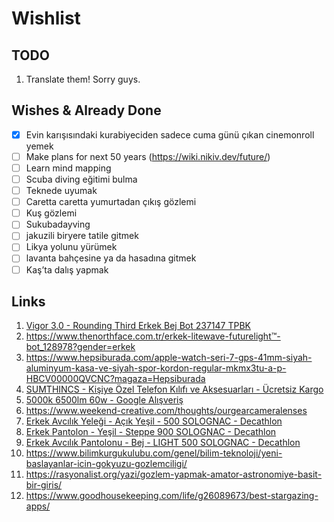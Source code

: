 # Wishlist

## TODO

1. Translate them! Sorry guys.

## Wishes & Already Done

- [x] Evin karışısındaki kurabiyeciden sadece cuma günü çıkan cinemonroll yemek
- [ ] Make plans for next 50 years (https://wiki.nikiv.dev/future/)
- [ ] Learn mind mapping
- [ ] Scuba diving eğitimi bulma
- [ ] Teknede uyumak
- [ ] Caretta caretta yumurtadan çıkış gözlemi
- [ ] Kuş gözlemi
- [ ] Sukubadayving
- [ ] jakuzili biryere tatile gitmek
- [ ] Likya yolunu yürümek
- [ ] lavanta bahçesine ya da hasadına gitmek
- [ ] Kaş’ta dalış yapmak

## Links

1. [Vigor 3.0 - Rounding Third Erkek Bej Bot 237147 TPBK](https://www.skechers.com.tr/p-vigor-3-0-rounding-third-erkek-bej-bot-237147-tpbk)
2. https://www.thenorthface.com.tr/erkek-litewave-futurelight™-bot_128978?gender=erkek
3. https://www.hepsiburada.com/apple-watch-seri-7-gps-41mm-siyah-aluminyum-kasa-ve-siyah-spor-kordon-regular-mkmx3tu-a-p-HBCV00000QVCNC?magaza=Hepsiburada
4. [SUMTHINCS - Kişiye Özel Telefon Kılıfı ve Aksesuarları - Ücretsiz Kargo](https://sumthincs.com/)
5. [5000k 6500lm 60w - Google Alışveriş](https://www.google.com/search?q=5000k+6500lm+60w&sa=X&rlz=1CDGOYI_enTR933TR935&hl=tr&biw=390&bih=669&tbm=shop&sxsrf=ALeKk03byFdUwwZiEIOaM_7Y5T6AED8EXA%3A1622031093952&ei=9TquYJCaOfDJrgTF-4OIDw&oq=5000k+6500lm+60w&gs_lcp=Cg5tb2JpbGUtc2gtc2VycBADOgQIIxAnOgUIABDNAjoECB4QClCXtgFYid8BYNfhAWgAcAB4AIAB2wGIAfQQkgEFMC45LjOYAQCgAQGqARJtb2JpbGUtc2gtd2l6LXNlcnDAAQE&sclient=mobile-sh-serp)
6. https://www.weekend-creative.com/thoughts/ourgearcameralenses
7. [ Erkek Avcılık Yeleği - Açık Yeşil - 500 SOLOGNAC - Decathlon](https://www.decathlon.com.tr/500-yelek-id_8550820.html)
8. [ Erkek Pantolon - Yeşil - Steppe 900 SOLOGNAC - Decathlon](https://www.decathlon.com.tr/steppe900-pantolon-id_8602527.html)
9. [ Erkek Avcılık Pantolonu - Bej - LIGHT 500 SOLOGNAC - Decathlon](https://www.decathlon.com.tr/500-light-pantolon-id_8547463.html)
10. https://www.bilimkurgukulubu.com/genel/bilim-teknoloji/yeni-baslayanlar-icin-gokyuzu-gozlemciligi/
11. https://rasyonalist.org/yazi/gozlem-yapmak-amator-astronomiye-basit-bir-giris/
12. https://www.goodhousekeeping.com/life/g26089673/best-stargazing-apps/
